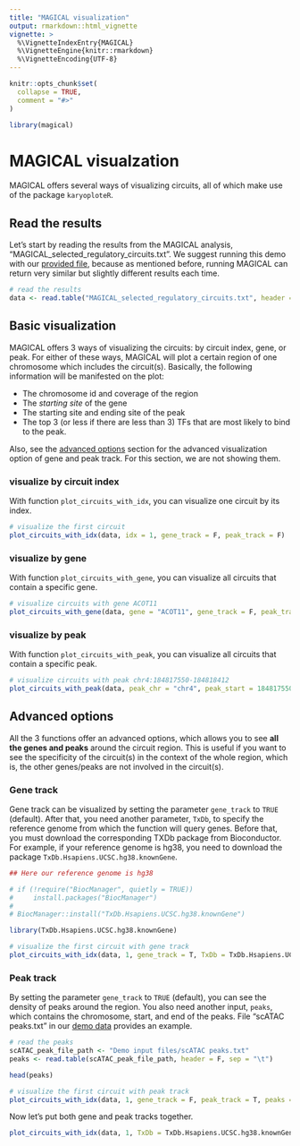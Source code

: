 ```yaml
---
title: "MAGICAL visualization"
output: rmarkdown::html_vignette
vignette: >
  %\VignetteIndexEntry{MAGICAL}
  %\VignetteEngine{knitr::rmarkdown}
  %\VignetteEncoding{UTF-8}
---
```


```r
knitr::opts_chunk$set(
  collapse = TRUE,
  comment = "#>"
)
```

```r
library(magical)
```

# MAGICAL visualzation

MAGICAL offers several ways of visualizing circuits, all of which make use of the package `karyoploteR`.


## Read the results

Let's start by reading the results from the MAGICAL analysis, "MAGICAL_selected_regulatory_circuits.txt". We suggest running this demo with our [provided file](https://github.com/ZxZhou4150/magical/blob/R-package/tutorial/MAGICAL_selected_regulatory_circuits.txt), because as mentioned before, running MAGICAL can return very similar but slightly different results each time.

```r
# read the results
data <- read.table("MAGICAL_selected_regulatory_circuits.txt", header = T, sep = "\t")
```

## Basic visualization

MAGICAL offers 3 ways of visualizing the circuits: by circuit index, gene, or peak. For either of these ways, MAGICAL will plot a certain region of one chromosome which includes the circuit(s). Basically, the following information will be manifested on the plot:

  * The chromosome id and coverage of the region
  * The *starting site* of the gene
  * The starting site and ending site of the peak
  * The top 3 (or less if there are less than 3) TFs that are most likely to bind to the peak.
  
Also, see the [advanced options](#advanced-options) section for the advanced visualization option of gene and peak track. For this section, we are not showing them.
  

### visualize by circuit index

With function `plot_circuits_with_idx`, you can visualize one circuit by its index.

```r
# visualize the first circuit
plot_circuits_with_idx(data, idx = 1, gene_track = F, peak_track = F)
```

### visualize by gene

With function `plot_circuits_with_gene`, you can visualize all circuits that contain a specific gene.

```r
# visualize circuits with gene ACOT11
plot_circuits_with_gene(data, gene = "ACOT11", gene_track = F, peak_track = F)
```


### visualize by peak

With function `plot_circuits_with_peak`, you can visualize all circuits that contain a specific peak.

```r
# visualize circuits with peak chr4:184817550-184818412
plot_circuits_with_peak(data, peak_chr = "chr4", peak_start = 184817550, peak_end = 184818412, gene_track = F, peak_track = F)
```


## Advanced options

All the 3 functions offer an advanced options, which allows you to see **all the genes and peaks** around the circuit region. This is useful if you want to see the specificity of the circuit(s) in the context of the whole region, which is, the other genes/peaks are not involved in the circuit(s). 

### Gene track

Gene track can be visualized by setting the parameter `gene_track` to `TRUE` (default). After that, you need another parameter, `TxDb`, to specify the reference genome from which the function will query genes. Before that, you must download the corresponding TXDb package from Bioconductor. For example, if your reference genome is hg38, you need to download the package `TxDb.Hsapiens.UCSC.hg38.knownGene`.


```r
## Here our reference genome is hg38

# if (!require("BiocManager", quietly = TRUE))
#     install.packages("BiocManager")
#
# BiocManager::install("TxDb.Hsapiens.UCSC.hg38.knownGene")

library(TxDb.Hsapiens.UCSC.hg38.knownGene)

# visualize the first circuit with gene track
plot_circuits_with_idx(data, 1, gene_track = T, TxDb = TxDb.Hsapiens.UCSC.hg38.knownGene, peak_track = F)
```

### Peak track

By setting the parameter `gene_track` to `TRUE` (default), you can see the density of peaks around the region. You also need another input, `peaks`, which contains the chromosome, start, and end of the peaks. File "scATAC peaks.txt" in our [demo data](https://drive.google.com/file/d/1CerwMHMnS1PNFNMy00OoHQjn6T30M1j4/view?usp=sharing) provides an example.

```r
# read the peaks
scATAC_peak_file_path <- "Demo input files/scATAC peaks.txt"
peaks <- read.table(scATAC_peak_file_path, header = F, sep = "\t")

head(peaks)
```

```r
# visualize the first circuit with peak track
plot_circuits_with_idx(data, 1, gene_track = F, peak_track = T, peaks = peaks[, 2:4])
```

Now let's put both gene and peak tracks together.

```r
plot_circuits_with_idx(data, 1, TxDb = TxDb.Hsapiens.UCSC.hg38.knownGene, peaks = peaks[, 2:4])
```
